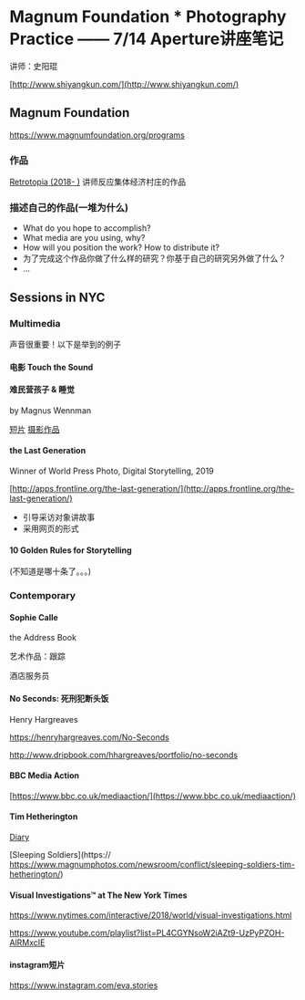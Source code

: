 # Magnum Foundation * Photography Practice —— 7/14 Aperture讲座笔记

讲师：史阳琨

[http://www.shiyangkun.com/](http://www.shiyangkun.com/)

## Magnum Foundation

https://www.magnumfoundation.org/programs

### 作品

[Retrotopia (2018- )](http://www.shiyangkun.com/new-gallery) 讲师反应集体经济村庄的作品

### 描述自己的作品(一堆为什么)

- What do you hope to accomplish?
- What media are you using, why?
- How will you position the work? How to distribute it?
- 为了完成这个作品你做了什么样的研究？你基于自己的研究另外做了什么？
- ...

## Sessions in NYC

### Multimedia

声音很重要！以下是举到的例子

#### 电影 Touch the Sound

#### 难民营孩子 & 睡觉

by Magnus Wennman

[短片](https://www.aftonbladet.se/tv/a/283706/det-har-drommer-vi-om)
[摄影作品](https://www.unhcr.org/news/stories/2016/6/5702c1594/where-the-children-sleep.html)

#### the Last Generation
Winner of World Press Photo, Digital Storytelling, 2019

[http://apps.frontline.org/the-last-generation/](http://apps.frontline.org/the-last-generation/)

- 引导采访对象讲故事
- 采用网页的形式

#### 10 Golden Rules for Storytelling

(不知道是哪十条了。。。)

### Contemporary

#### Sophie Calle

the Address Book

艺术作品：跟踪

酒店服务员

#### No Seconds: 死刑犯断头饭

Henry Hargreaves

https://henryhargreaves.com/No-Seconds

http://www.dripbook.com/hhargreaves/portfolio/no-seconds

#### BBC Media Action

[https://www.bbc.co.uk/mediaaction/](https://www.bbc.co.uk/mediaaction/)

#### Tim Hetherington

[Diary](https://vimeo.com/18497543)

[Sleeping Soldiers](https:// https://www.magnumphotos.com/newsroom/conflict/sleeping-soldiers-tim-hetherington/)

#### Visual Investigations™ at The New York Times

https://www.nytimes.com/interactive/2018/world/visual-investigations.html

https://www.youtube.com/playlist?list=PL4CGYNsoW2iAZt9-UzPyPZOH-AlRMxcIE

#### instagram短片

https://www.instagram.com/eva.stories

